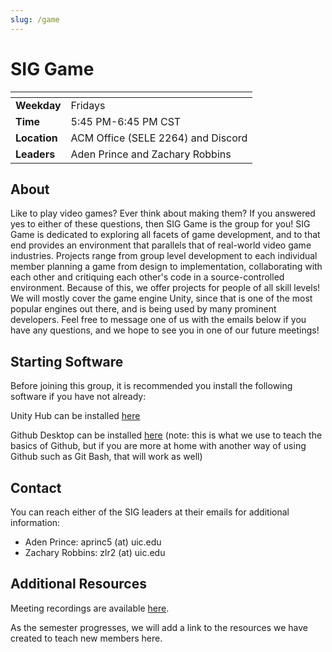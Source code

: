 ```yaml
---
slug: /game
---
```



# SIG Game

| <!-- -->     | <!-- -->                                                      |
| ------------ | ------------------------------------------------------------- |
| **Weekday**  | Fridays                                                       |
| **Time**     | 5:45 PM-6:45 PM CST                                           |
| **Location** | ACM Office (SELE 2264) and <DiscordLink>Discord</DiscordLink> |
| **Leaders**  | Aden Prince and Zachary Robbins                               |

## About

Like to play video games? Ever think about making them? If you answered yes to either of these questions, then SIG Game is the group for you! SIG Game is dedicated to exploring all facets of game development, and to that end provides an environment that parallels that of real-world video game industries. Projects range from group level development to each individual member planning a game from design to implementation, collaborating with each other and critiquing each other's code in a source-controlled environment. Because of this, we offer projects for people of all skill levels! We will mostly cover the game engine Unity, since that is one of the most popular engines out there, and is being used by many prominent developers. Feel free to message one of us with the emails below if you have any questions, and we hope to see you in one of our future meetings!

## Starting Software

Before joining this group, it is recommended you install the following software if you have not already:

Unity Hub can be installed [here](https://unity3d.com/get-unity/download)

Github Desktop can be installed [here](https://unity3d.com/get-unity/download) (note: this is what we use to teach the basics of Github, but if you are more at home with another way of using Github such as Git Bash, that will work as well)

## Contact

You can reach either of the SIG leaders at their emails for additional information:

- Aden Prince: aprinc5 (at) uic.edu
- Zachary Robbins: zlr2 (at) uic.edu

## Additional Resources

Meeting recordings are available [here](https://www.youtube.com/channel/UCZ0uPmRjJrl6XEMU2CtYH5w).

As the semester progresses, we will add a link to the resources we have created to teach new members here.
